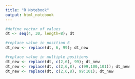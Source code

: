 ---
title: "R Notebook"
output: html_notebook
---

```{r}
#define vector of values
dt <- seq(4, 30, length=8); dt

#replace value in position 6
dt_new <- replace(dt, 6, 99); dt_new

#replace value in multiple positions
dt_new <- replace(dt, c(2,6), 99); dt_new
dt_new <- replace(dt, c(2,6,8), c(99,100,101)); dt_new
dt_new <- replace(dt, c(2,6,8), 99:101); dt_new
```

